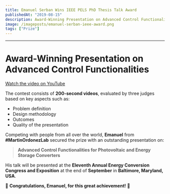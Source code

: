 ```yaml
---
title: Emanuel Serban Wins IEEE PELS PhD Thesis Talk Award
publishedAt: "2019-08-15"
description: Award-Winning Presentation on Advanced Control Functionalities.
image: /imageposts/emanuel-serban-ieee-award.png
tags: ["Prize"]
---
```

---

# Award-Winning Presentation on Advanced Control Functionalities

[Watch the video on YouTube](https://www.youtube.com/watch?v=17ProY75ZaI)

The contest consists of **200-second videos**, evaluated by three judges based on key aspects such as:

- Problem definition  
- Design methodology  
- Outcomes  
- Quality of the presentation  

Competing with people from all over the world, **Emanuel** from **#MartinOrdonezLab** secured the prize with an outstanding presentation on:

> **Advanced Control Functionalities for Photovoltaic and Energy Storage Converters**

His talk will be presented at the **Eleventh Annual Energy Conversion Congress and Exposition** at the end of **September** in **Baltimore, Maryland, USA**.

🎉 **Congratulations, Emanuel, for this great achievement!** 🎉
